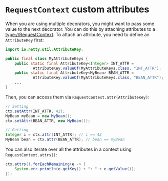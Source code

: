 # `RequestContext` custom attributes

When you are using multiple decorators, you might want to pass some value to the next decorator.
You can do this by attaching attributes to a <type://RequestContext>. To attach an attribute,
you need to define an `AttributeKey` first:

```java
import io.netty.util.AttributeKey;

public final class MyAttributeKeys {
    public static final AttributeKey<Integer> INT_ATTR =
            AttributeKey.valueOf(MyAttributeKeys.class, "INT_ATTR");
    public static final AttributeKey<MyBean> BEAN_ATTR =
            AttributeKey.valueOf(MyAttributeKeys.class, "BEAN_ATTR");
    ...
}
```

Then, you can access them via `RequestContext.attr(AttributeKey)`:

```java
// Setting
ctx.setAttr(INT_ATTR, 42);
MyBean myBean = new MyBean();
ctx.setAttr(BEAN_ATTR, new MyBean());

// Getting
Integer i = ctx.attr(INT_ATTR); // i == 42
MyBean bean = ctx.attr(BEAN_ATTR); // bean == myBean
```

You can also iterate over all the attributes in a context using `RequestContext.attrs()`:

```java
ctx.attrs().forEachRemaining(e -> {
    System.err.println(e.getKey() + ": " + e.getValue());
});
```
